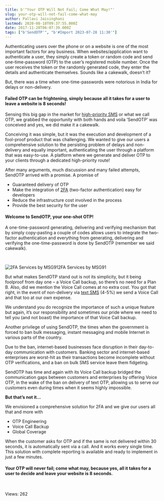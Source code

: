```yaml
---
title: b'"Your OTP Will Not Fail; Come What May!"'
slug: your-otp-will-not-fail-come-what-may
author: Pallavi Jaisinghani
lastmod: 2020-08-18T09:37:55.000Z
date: 2017-11-28T06:07:39.000Z
tags: ["b'SendOTP'", "b'#Import 2023-07-28 11:30'"]
---
```


Authenticating users over the phone or on a website is one of the most important factors for any business. When websites/application want to authenticate a user, they simply create a token or random code and send one-time-password (OTP) to the user’s registered mobile number. Once the user receives the token or the randomly generated code, they enter the details and authenticate themselves. Sounds like a cakewalk, doesn’t it?


But, there was a time when one-time-passwords were notorious in India for delays or non-delivery.


#### **Failed OTP can be frightening, simply because all it takes for a user to leave a website is 8 seconds!**


Sensing this big gap in the market for [high-priority SMS](https://msg91.com/transactional-sms) or what we call OTP, we grabbed the opportunity with both hands and voila ‘SendOTP’ was conceived and yes, we did make it a cakewalk.


Conceiving it was simple, but it was the execution and development of a fool-proof product that was challenging. We wanted to give our users a comprehensive solution to the persisting problem of delays and non-delivery and equally important, authenticating the user through a platform that was easy-to-use. A platform where we generate and deliver OTP to your clients through a dedicated high-priority route!


After many arguments, much discussion and many failed attempts, SendOTP arrived with a promise. A promise of


* Guaranteed delivery of OTP
* Make the integration of [2FA](https://msg91.com/send-otp/) (two-factor authentication) easy for developers
* Reduce the infrastructure cost involved in the process
* Provide the best security for the user


#### **Welcome to SendOTP, your one-shot OTP!**


A one-time-password generating, delivering and verifying mechanism that by simply copy-pasting a couple of codes allows users to integrate the two-factor authentication and everything from generating, delivering and verifying the one-time-password is done by SendOTP (remember we said cakewalk).


 


![2FA Services by MSG91](https://images-msg91.s3.ap-south-1.amazonaws.com/content/images/wordpress//2017/11/sendotp-MSG91-300x129.png)2FA Services by MSG91
 


But what makes SendOTP stand out is not its simplicity, but it being foolproof from day one – a Voice Call backup, so there’s no need for a Plan B. Also, did we mention the Voice Call comes at no extra cost. You got that right, in the event of non-delivery via [text SMS](https://msg91.com/) (4-5%) we send a Voice Call and that too at our own expense.


We understand you do recognize the importance of such a unique feature but again, it’s our responsibility and sometimes our pride where we need to tell you (and not boast) the importance of that Voice Call backup.


Another privilege of using SendOTP, the times when the government is forced to ban bulk messaging, instant messaging and mobile Internet in various parts of the country.


Due to the ban, internet-based businesses face disruption in their day-to-day communication with customers. Banking sector and internet-based enterprises are worst-hit as their transactions become incomplete without OTP verifications, and a ban on bulk SMS service leave them fidgeting.


SendOTP has time and again with its Voice Call backup bridged the communication gaps between customers and enterprises by offering Voice OTP, in the wake of the ban on delivery of text OTP, allowing us to serve our customers even during times when it seems highly impossible.


**But that’s not it…**


We envisioned a comprehensive solution for 2FA and we give our users all that and more with


* OTP Engineering
* Voice Call Backup
* Global Coverage


When the customer asks for OTP and if the same is not delivered within 30 seconds, it is automatically sent via a call. And it works every single time. This solution with complete reporting is available and ready to implement in just a few minutes.


#### **Your OTP will never fail; come what may, because yes, all it takes for a user to decide and leave your website is 8 seconds.**


 


 Views: 262


